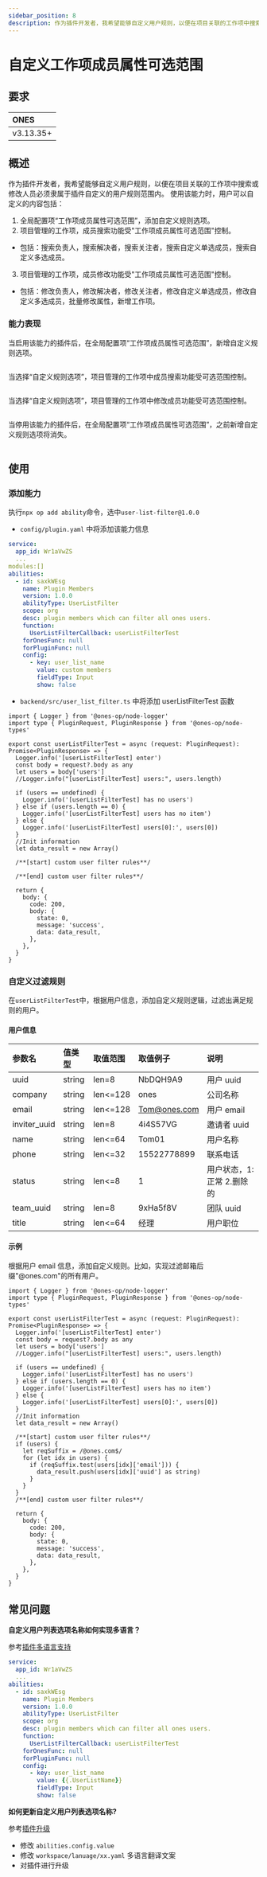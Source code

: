 ```yaml
---
sidebar_position: 8
description: 作为插件开发者，我希望能够自定义用户规则，以便在项目关联的工作项中搜索或修改人员必须隶属于插件自定义的用户规则范围内。
---
```



# 自定义工作项成员属性可选范围

## 要求

| ONES      |
| :-------- |
| v3.13.35+ |

## 概述

作为插件开发者，我希望能够自定义用户规则，以便在项目关联的工作项中搜索或修改人员必须隶属于插件自定义的用户规则范围内。
使用该能力时，用户可以自定义的内容包括：

1. 全局配置项“工作项成员属性可选范围”，添加自定义规则选项。
2. 项目管理的工作项，成员搜索功能受"工作项成员属性可选范围"控制。

- 包括：搜索负责人，搜索解决者，搜索关注者，搜索自定义单选成员，搜索自定义多选成员。

3. 项目管理的工作项，成员修改功能受"工作项成员属性可选范围"控制。

- 包括：修改负责人，修改解决者，修改关注者，修改自定义单选成员，修改自定义多选成员，批量修改属性，新增工作项。

### 能力表现

当启用该能力的插件后，在全局配置项“工作项成员属性可选范围”，新增自定义规则选项。

<Image img={image01} />

当选择“自定义规则选项”，项目管理的工作项中成员搜索功能受可选范围控制。

<Image img={image02} />

当选择“自定义规则选项”，项目管理的工作项中修改成员功能受可选范围控制。

<Image img={image03} />

当停用该能力的插件后，在全局配置项“工作项成员属性可选范围”，之前新增自定义规则选项将消失。

<Image img={image04} />

## 使用

### 添加能力

执行`npx op add ability`命令，选中`user-list-filter@1.0.0`

- `config/plugin.yaml` 中将添加该能力信息

```yaml
service:
  app_id: Wr1aVwZS
  ...
modules:[]
abilities:
  - id: saxkWEsg
    name: Plugin Members
    version: 1.0.0
    abilityType: UserListFilter
    scope: org
    desc: plugin members which can filter all ones users.
    function:
      UserListFilterCallback: userListFilterTest
    forOnesFunc: null
    forPluginFunc: null
    config:
      - key: user_list_name
        value: custom members
        fieldType: Input
        show: false
```

- `backend/src/user_list_filter.ts` 中将添加 userListFilterTest 函数

```tsx
import { Logger } from '@ones-op/node-logger'
import type { PluginRequest, PluginResponse } from '@ones-op/node-types'

export const userListFilterTest = async (request: PluginRequest): Promise<PluginResponse> => {
  Logger.info('[userListFilterTest] enter')
  const body = request?.body as any
  let users = body['users']
  //Logger.info("[userListFilterTest] users:", users.length)

  if (users == undefined) {
    Logger.info('[userListFilterTest] has no users')
  } else if (users.length == 0) {
    Logger.info('[userListFilterTest] users has no item')
  } else {
    Logger.info('[userListFilterTest] users[0]:', users[0])
  }
  //Init information
  let data_result = new Array()

  /**[start] custom user filter rules**/

  /**[end] custom user filter rules**/

  return {
    body: {
      code: 200,
      body: {
        state: 0,
        message: 'success',
        data: data_result,
      },
    },
  }
}
```

### 自定义过滤规则

在`userListFilterTest`中，根据用户信息，添加自定义规则逻辑，过滤出满足规则的用户。

#### 用户信息

| 参数名       | 值类型 | 取值范围 | 取值例子     | 说明                      |
| :----------- | :----- | :------- | :----------- | :------------------------ |
| uuid         | string | len=8    | NbDQH9A9     | 用户 uuid                 |
| company      | string | len<=128 | ones         | 公司名称                  |
| email        | string | len<=128 | Tom@ones.com | 用户 email                |
| inviter_uuid | string | len=8    | 4i4S57VG     | 邀请者 uuid               |
| name         | string | len<=64  | Tom01        | 用户名称                  |
| phone        | string | len<=32  | 15522778899  | 联系电话                  |
| status       | string | len<=8   | 1            | 用户状态，1:正常 2.删除的 |
| team_uuid    | string | len=8    | 9xHa5f8V     | 团队 uuid                 |
| title        | string | len<=64  | 经理         | 用户职位                  |

#### 示例

根据用户 email 信息，添加自定义规则。比如，实现过滤邮箱后缀"@ones.com"的所有用户。

```tsx
import { Logger } from '@ones-op/node-logger'
import type { PluginRequest, PluginResponse } from '@ones-op/node-types'

export const userListFilterTest = async (request: PluginRequest): Promise<PluginResponse> => {
  Logger.info('[userListFilterTest] enter')
  const body = request?.body as any
  let users = body['users']
  //Logger.info("[userListFilterTest] users:", users.length)

  if (users == undefined) {
    Logger.info('[userListFilterTest] has no users')
  } else if (users.length == 0) {
    Logger.info('[userListFilterTest] users has no item')
  } else {
    Logger.info('[userListFilterTest] users[0]:', users[0])
  }
  //Init information
  let data_result = new Array()

  /**[start] custom user filter rules**/
  if (users) {
    let reqSuffix = /@ones.com$/
    for (let idx in users) {
      if (reqSuffix.test(users[idx]['email'])) {
        data_result.push(users[idx]['uuid'] as string)
      }
    }
  }
  /**[end] custom user filter rules**/

  return {
    body: {
      code: 200,
      body: {
        state: 0,
        message: 'success',
        data: data_result,
      },
    },
  }
}
```

## 常见问题

**自定义用户列表选项名称如何实现多语言？**

参考[插件多语言支持](../../../../guide/abilities/multilingual.mdx)

```yaml
service:
  app_id: Wr1aVwZS
  ...
abilities:
  - id: saxkWEsg
    name: Plugin Members
    version: 1.0.0
    abilityType: UserListFilter
    scope: org
    desc: plugin members which can filter all ones users.
    function:
      UserListFilterCallback: userListFilterTest
    forOnesFunc: null
    forPluginFunc: null
    config:
      - key: user_list_name
        value: {{.UserListName}}
        fieldType: Input
        show: false
```

**如何更新自定义用户列表选项名称?**

参考[插件升级](../../../../guide/upgrade.md)

- 修改 `abilities.config.value`
- 修改 `workspace/lanuage/xx.yaml` 多语言翻译文案
- 对插件进行升级
